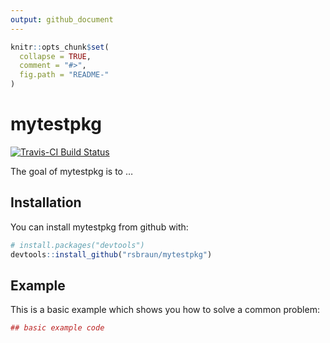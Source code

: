 ```yaml
---
output: github_document
---
```


<!-- README.md is generated from README.Rmd. Please edit that file -->

```r
knitr::opts_chunk$set(
  collapse = TRUE,
  comment = "#>",
  fig.path = "README-"
)
```

# mytestpkg

[![Travis-CI Build Status](https://travis-ci.org/rsbraun/mytestpkg.svg?branch=master)](https://travis-ci.org/rsbraun/mytestpkg)

The goal of mytestpkg is to ...

## Installation

You can install mytestpkg from github with:

```r
# install.packages("devtools")
devtools::install_github("rsbraun/mytestpkg")
```

## Example

This is a basic example which shows you how to solve a common problem:

```r
## basic example code
```
